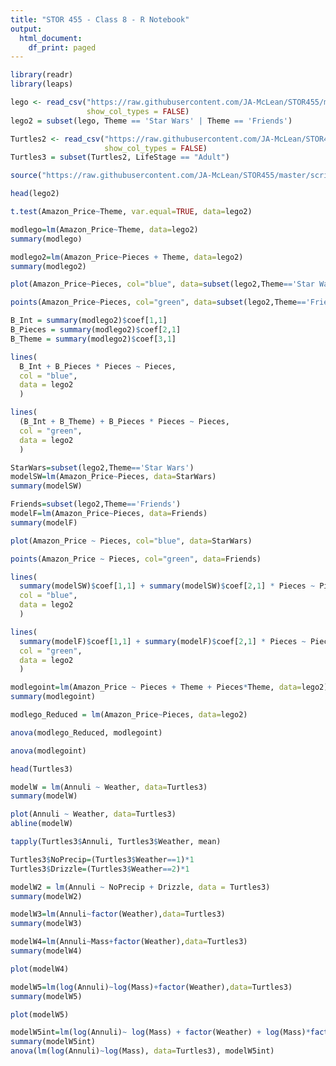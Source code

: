 ---
title: "STOR 455 - Class 8 - R Notebook"
output:
  html_document:
    df_print: paged
---

```{r message=FALSE, warning=FALSE}
library(readr)
library(leaps)

lego <- read_csv("https://raw.githubusercontent.com/JA-McLean/STOR455/master/data/lego.csv",
                 show_col_types = FALSE)
lego2 = subset(lego, Theme == 'Star Wars' | Theme == 'Friends')

Turtles2 <- read_csv("https://raw.githubusercontent.com/JA-McLean/STOR455/master/data/Turtles2.csv",
                     show_col_types = FALSE)
Turtles3 = subset(Turtles2, LifeStage == "Adult")

source("https://raw.githubusercontent.com/JA-McLean/STOR455/master/scripts/ShowSubsets.R")

head(lego2)
```

```{r}
t.test(Amazon_Price~Theme, var.equal=TRUE, data=lego2)
```

```{r}
modlego=lm(Amazon_Price~Theme, data=lego2)
summary(modlego)
```

```{r}
modlego2=lm(Amazon_Price~Pieces + Theme, data=lego2)
summary(modlego2)
```

```{r}
plot(Amazon_Price~Pieces, col="blue", data=subset(lego2,Theme=='Star Wars'))

points(Amazon_Price~Pieces, col="green", data=subset(lego2,Theme=='Friends'))

B_Int = summary(modlego2)$coef[1,1]
B_Pieces = summary(modlego2)$coef[2,1]
B_Theme = summary(modlego2)$coef[3,1]

lines(
  B_Int + B_Pieces * Pieces ~ Pieces, 
  col = "blue", 
  data = lego2
  )

lines(
  (B_Int + B_Theme) + B_Pieces * Pieces ~ Pieces, 
  col = "green", 
  data = lego2
  )
```

```{r}
StarWars=subset(lego2,Theme=='Star Wars')
modelSW=lm(Amazon_Price~Pieces, data=StarWars)
summary(modelSW)
```

```{r}
Friends=subset(lego2,Theme=='Friends')
modelF=lm(Amazon_Price~Pieces, data=Friends)
summary(modelF)
```

```{r}
plot(Amazon_Price ~ Pieces, col="blue", data=StarWars)

points(Amazon_Price ~ Pieces, col="green", data=Friends)

lines(
  summary(modelSW)$coef[1,1] + summary(modelSW)$coef[2,1] * Pieces ~ Pieces, 
  col = "blue", 
  data = lego2
  )

lines(
  summary(modelF)$coef[1,1] + summary(modelF)$coef[2,1] * Pieces ~ Pieces, 
  col = "green", 
  data = lego2
  )
```

```{r}
modlegoint=lm(Amazon_Price ~ Pieces + Theme + Pieces*Theme, data=lego2)
summary(modlegoint)
```

```{r}
modlego_Reduced = lm(Amazon_Price~Pieces, data=lego2)

anova(modlego_Reduced, modlegoint)
```

```{r}
anova(modlegoint)
```


```{r}
head(Turtles3)
```

```{r}
modelW = lm(Annuli ~ Weather, data=Turtles3)
summary(modelW)
```

```{r}
plot(Annuli ~ Weather, data=Turtles3)
abline(modelW)
```
```{r}
tapply(Turtles3$Annuli, Turtles3$Weather, mean)
```


```{r}
Turtles3$NoPrecip=(Turtles3$Weather==1)*1
Turtles3$Drizzle=(Turtles3$Weather==2)*1

modelW2 = lm(Annuli ~ NoPrecip + Drizzle, data = Turtles3)
summary(modelW2)
```


```{r}
modelW3=lm(Annuli~factor(Weather),data=Turtles3)
summary(modelW3)
```


```{r}
modelW4=lm(Annuli~Mass+factor(Weather),data=Turtles3)
summary(modelW4)

plot(modelW4)
```


```{r}
modelW5=lm(log(Annuli)~log(Mass)+factor(Weather),data=Turtles3)
summary(modelW5)

plot(modelW5)
```



```{r}
modelW5int=lm(log(Annuli)~ log(Mass) + factor(Weather) + log(Mass)*factor(Weather),data=Turtles3)
summary(modelW5int)
anova(lm(log(Annuli)~log(Mass), data=Turtles3), modelW5int)
```

